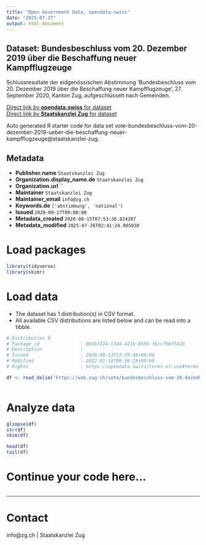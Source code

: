 ```yaml
---
title: "Open Government Data, opendata.swiss"
date: "2025-07-27"
output: html_document
---
```


## Dataset: Bundesbeschluss vom 20. Dezember 2019 über die Beschaffung neuer Kampfflugzeuge

Schlussresultate der eidgenössischen Abstimmung 'Bundesbeschluss vom 20. Dezember 2019 über die Beschaffung neuer Kampfflugzeuge', 27. September 2020, Kanton Zug, aufgeschlüsselt nach Gemeinden.

[Direct link by **opendata.swiss** for dataset](https://opendata.swiss/de/dataset/bundesbeschluss-vom-20-dezember-2019-uber-die-beschaffung-neuer-kampfflugzeuge)<br>
[Direct link by **Staatskanzlei Zug** for dataset](https://wab.zug.ch/vote/bundesbeschluss-vom-20-dezember-2019-ueber-die-beschaffung-neuer-kampfflugzeuge/data)

Auto generated R starter code for data set vote-bundesbeschluss-vom-20-dezember-2019-ueber-die-beschaffung-neuer-kampfflugzeuge@staatskanzlei-zug.

## Metadata

- **Publisher.name** `Staatskanzlei Zug`
- **Organization.display_name.de** `Staatskanzlei Zug`
- **Organization.url** ``
- **Maintainer** `Staatskanzlei Zug`
- **Maintainer_email** `info@zg.ch`
- **Keywords.de** `['abstimmung', 'national']`
- **Issued** `2020-09-27T00:00:00`
- **Metadata_created** `2020-08-15T07:53:36.824207`
- **Metadata_modified** `2025-07-26T02:41:24.005030`


# Load packages

```r

library(tidyverse)
library(skimr)

```

# Load data

-   The dataset has 1 distribution(s) in CSV format.
-   All available CSV distributions are listed below and can be read into a tibble.

```r

# Distribution 0
# Package_id               : 001bf224-53d4-421b-855b-f6cc796f5428
# Description              : 
# Issued                   : 2020-08-13T13:29:46+00:00
# Modified                 : 2022-01-19T06:36:25+00:00
# Rights                   : https://opendata.swiss/terms-of-use#terms_by

df <- read_delim('https://wab.zug.ch/vote/bundesbeschluss-vom-20-dezember-2019-ueber-die-beschaffung-neuer-kampfflugzeuge/data-csv')



```

# Analyze data

```r

glimpse(df)
str(df)
skim(df)

head(df)
tail(df)

```

# Continue your code here...

```r

```

------------------------------------------------------------------------

# Contact

info@zg.ch | Staatskanzlei Zug
